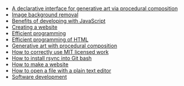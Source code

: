 * [A declarative interface for generative art via procedural composition](/a-declarative-interface-for-generative-art-via-procedural-composition)
* [Image background removal](/image-background-removal)
* [Benefits of developing with JavaScript](/benefits-of-developing-with-javascript)
* [Creating a website](/creating-a-website)
* [Efficient programming](/efficient-programming)
* [Efficient programming of HTML](/efficient-programming-of-html)
* [Generative art with procedural composition](/generative-art-with-procedural-composition)
* [How to correctly use MIT licensed work](/how-to-correctly-use-mit-licensed-work)
* [How to install rsync into Git bash](/how-to-install-rsync-into-git-bash)
* [How to make a website](/how-to-make-a-website)
* [How to open a file with a plain text editor](/how-to-open-a-file-with-a-plain-text-editor)
* [Software development](/software-development)
